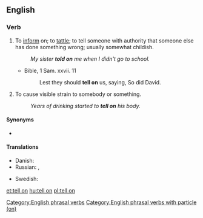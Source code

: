==English==

===Verb===
{{head|en|verb|head=[[tell]] on}}

# To [[inform]] on; to [[tattle]]; to tell someone with authority that someone else has done something wrong; usually somewhat childish.
#: ''My sister '''told on''' me when I didn't go to school.''
#* Bible, 1 Sam. xxvii. 11
#*: Lest they should '''tell on''' us, saying, So did David.
# To cause visible strain to somebody or something.
#: ''Years of drinking started to '''tell on''' his body.''

====Synonyms====
* {{l|en|bewray}}

====Translations====

{{trans-top|to tell someone that someone else has done something wrong}}
* Danish: {{t|da|sladre}}
* Russian: {{t+|ru|ябедничать|impf|tr=jábedničat'}}, {{t+|ru|наябедничать|pf|tr=najábedničat'}}
{{trans-mid}}
* Swedish: {{t+|sv|skvallra}}
{{trans-bottom}}

[[Category:English phrasal verbs]]
[[Category:English phrasal verbs with particle (on)]]

[[et:tell on]]
[[hu:tell on]]
[[pl:tell on]]